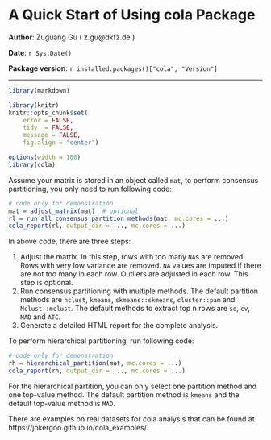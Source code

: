 <!--
%\VignetteEngine{knitr}
%\VignetteIndexEntry{1. A Quick Start of Using cola Package}
-->

A Quick Start of Using cola Package
=============================================================

**Author**: Zuguang Gu ( z.gu@dkfz.de )

**Date**: `r Sys.Date()`

**Package version**: `r installed.packages()["cola", "Version"]`

-------------------------------------------------------------

```r
library(markdown)

library(knitr)
knitr::opts_chunk$set(
    error = FALSE,
    tidy  = FALSE,
    message = FALSE,
    fig.align = "center")

options(width = 100)
library(cola)
```

Assume your matrix is stored in an object called `mat`, to perform consensus partitioning,
you only need to run following code:

```r
# code only for demonstration
mat = adjust_matrix(mat)  # optional
rl = run_all_consensus_partition_methods(mat, mc.cores = ...)
cola_report(rl, output_dir = ..., mc.cores = ...)
```

In above code, there are three steps:

1. Adjust the matrix. In this step, rows with too many `NA`s are removed. Rows with very low variance
are removed. `NA` values are imputed if there are not too many in each row. Outliers are adjusted in each
row. This step is optional.
2. Run consensus partitioning with multiple methods. The default partition methods are `hclust`,
`kmeans`, `skmeans::skmeans`, `cluster::pam` and `Mclust::mclust`. The default methods to
extract top n rows are `sd`, `cv`, `MAD` and `ATC`.
3. Generate a detailed HTML report for the complete analysis.


To perform hierarchical partitioning, run following code:

```r
# code only for demonstration
rh = hierarchical_partition(mat, mc.cores = ...)
cola_report(rh, output_dir = ..., mc.cores = ...)
```

For the hierarchical partition, you can only select one partition method and one top-value method.
The default partition method is `kmeans` and the default top-value method is `MAD`.

There are examples on real datasets for cola analysis that can be found at https://jokergoo.github.io/cola_examples/.

